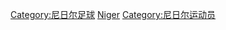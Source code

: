 {{Catnav|頁面分類|各種主題的頁面分類|按國家分類|各國人物|尼日尔人}}
{{Catnav|頁面分類|人物|各國人物|尼日尔人}}
{{Catnav|頁面分類|...|足球|各國足球|尼日尔足球}}
{{Catnav|頁面分類|...|各國體育|各國足球|尼日尔足球}}
{{Commons category|Association football players from Niger}}

[[Category:尼日尔足球|Category:尼日尔足球]]
[[Category:各国足球运动员|Niger]]
[[Category:尼日尔运动员|Category:尼日尔运动员]]